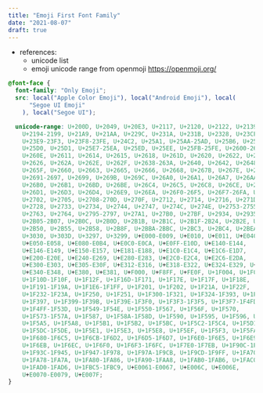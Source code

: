 ```yaml
---
title: "Emoji First Font Family"
date: "2021-08-07"
draft: true
---
```


- references:
  - unicode list
  - emoji unicode range from openmoji https://openmoji.org/

```css
@font-face {
  font-family: "Only Emoji";
  src: local("Apple Color Emoji"), local("Android Emoji"), local(
      "Segoe UI Emoji"
    ), local("Segoe UI");

  unicode-range: U+200D, U+2049, U+20E3, U+2117, U+2120, U+2122, U+2139,
    U+2194-2199, U+21A9, U+21AA, U+229C, U+231A, U+231B, U+2328, U+23CF,
    U+23E9-23F3, U+23F8-23FE, U+24C2, U+25A1, U+25AA-25AD, U+25B6, U+25C0,
    U+25D0, U+25D1, U+25E7-25EA, U+25ED, U+25EE, U+25FB-25FE, U+2600-2605,
    U+260E, U+2611, U+2614, U+2615, U+2618, U+261D, U+2620, U+2622, U+2623,
    U+2626, U+262A, U+262E, U+262F, U+2638-263A, U+2640, U+2642, U+2648-2653,
    U+265F, U+2660, U+2663, U+2665, U+2666, U+2668, U+267B, U+267E, U+267F,
    U+2691-2697, U+2699, U+269B, U+269C, U+26A0, U+26A1, U+26A7, U+26AA, U+26AB,
    U+26B0, U+26B1, U+26BD, U+26BE, U+26C4, U+26C5, U+26C8, U+26CE, U+26CF,
    U+26D1, U+26D3, U+26D4, U+26E9, U+26EA, U+26F0-26F5, U+26F7-26FA, U+26FD,
    U+2702, U+2705, U+2708-270D, U+270F, U+2712, U+2714, U+2716, U+271D, U+2721,
    U+2728, U+2733, U+2734, U+2744, U+2747, U+274C, U+274E, U+2753-2755, U+2757,
    U+2763, U+2764, U+2795-2797, U+27A1, U+27B0, U+27BF, U+2934, U+2935,
    U+2B05-2B07, U+2B0C, U+2B0D, U+2B1B, U+2B1C, U+2B1F-2B24, U+2B2E, U+2B2F,
    U+2B50, U+2B55, U+2B58, U+2B8F, U+2BBA-2BBC, U+2BC3, U+2BC4, U+2BEA, U+2BEB,
    U+3030, U+303D, U+3297, U+3299, U+E000-E009, U+E010, U+E011, U+E040-E04B,
    U+E050-E058, U+E080-E0B4, U+E0C0-E0CA, U+E0FF-E10D, U+E140-E144,
    U+E146-E149, U+E150-E157, U+E181-E188, U+E1C0-E1C4, U+E1C6-E1D7,
    U+E200-E20E, U+E240-E269, U+E280-E283, U+E2C0-E2C4, U+E2C6-E2DA,
    U+E300-E303, U+E305-E30F, U+E312-E316, U+E318-E322, U+E324-E329, U+E32B,
    U+E340-E348, U+E380, U+E381, U+F000, U+F8FF, U+FE0F, U+1F004, U+1F0CF,
    U+1F10D-1F10F, U+1F12F, U+1F16D-1F171, U+1F17E, U+1F17F, U+1F18E,
    U+1F191-1F19A, U+1F1E6-1F1FF, U+1F201, U+1F202, U+1F21A, U+1F22F,
    U+1F232-1F23A, U+1F250, U+1F251, U+1F300-1F321, U+1F324-1F393, U+1F396,
    U+1F397, U+1F399-1F39B, U+1F39E-1F3F0, U+1F3F3-1F3F5, U+1F3F7-1F4FD,
    U+1F4FF-1F53D, U+1F549-1F54E, U+1F550-1F567, U+1F56F, U+1F570,
    U+1F573-1F57A, U+1F587, U+1F58A-1F58D, U+1F590, U+1F595, U+1F596, U+1F5A4,
    U+1F5A5, U+1F5A8, U+1F5B1, U+1F5B2, U+1F5BC, U+1F5C2-1F5C4, U+1F5D1-1F5D3,
    U+1F5DC-1F5DE, U+1F5E1, U+1F5E3, U+1F5E8, U+1F5EF, U+1F5F3, U+1F5FA-1F64F,
    U+1F680-1F6C5, U+1F6CB-1F6D2, U+1F6D5-1F6D7, U+1F6E0-1F6E5, U+1F6E9,
    U+1F6EB, U+1F6EC, U+1F6F0, U+1F6F3-1F6FC, U+1F7E0-1F7EB, U+1F90C-1F93A,
    U+1F93C-1F945, U+1F947-1F978, U+1F97A-1F9CB, U+1F9CD-1F9FF, U+1FA70-1FA74,
    U+1FA78-1FA7A, U+1FA80-1FA86, U+1FA90-1FAA8, U+1FAB0-1FAB6, U+1FAC0-1FAC2,
    U+1FAD0-1FAD6, U+1FBC5-1FBC9, U+E0061-E0067, U+E006C, U+E006E,
    U+E0070-E0079, U+E007F;
}
```
